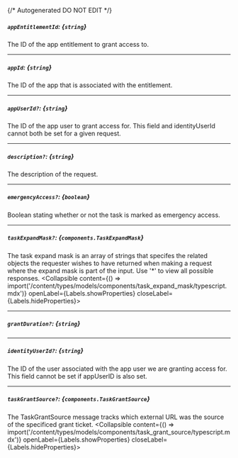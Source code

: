 {/* Autogenerated DO NOT EDIT  */}

##### `appEntitlementId`: *{`string`}*
The ID of the app entitlement to grant access to.

---
##### `appId`: *{`string`}*
The ID of the app that is associated with the entitlement.

---
##### `appUserId?`: *{`string`}*
The ID of the app user to grant access for. This field and identityUserId cannot both be set for a given request.

---
##### `description?`: *{`string`}*
The description of the request.

---
##### `emergencyAccess?`: *{`boolean`}*
Boolean stating whether or not the task is marked as emergency access.

---
##### `taskExpandMask?`: *{`components.TaskExpandMask`}*
The task expand mask is an array of strings that specifes the related objects the requester wishes to have returned when making a request where the expand mask is part of the input. Use '\*' to view all possible responses.
<Collapsible content={() => import('/content/types/models/components/task_expand_mask/typescript.mdx')} openLabel={Labels.showProperties} closeLabel={Labels.hideProperties}>
</Collapsible>

---
##### `grantDuration?`: *{`string`}*

---
##### `identityUserId?`: *{`string`}*
The ID of the user associated with the app user we are granting access for. This field cannot be set if appUserID is also set.

---
##### `taskGrantSource?`: *{`components.TaskGrantSource`}*
The TaskGrantSource message tracks which external URL was the source of the specificed grant ticket.
<Collapsible content={() => import('/content/types/models/components/task_grant_source/typescript.mdx')} openLabel={Labels.showProperties} closeLabel={Labels.hideProperties}>
</Collapsible>


